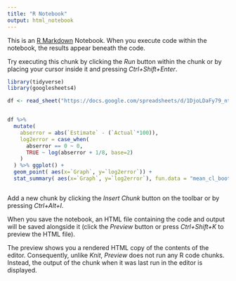 ```yaml
---
title: "R Notebook"
output: html_notebook
---
```


This is an [R Markdown](http://rmarkdown.rstudio.com) Notebook. When you execute code within the notebook, the results appear beneath the code. 

Try executing this chunk by clicking the *Run* button within the chunk or by placing your cursor inside it and pressing *Ctrl+Shift+Enter*. 

```r
library(tidyverse)
library(googlesheets4)

df <- read_sheet("https://docs.google.com/spreadsheets/d/1DjoLDaFy79_ntrRzA0dDEw-AdQHdYqsKo03x1fxVjew/edit?resourcekey#gid=138950618")


df %>% 
  mutate(
    abserror = abs(`Estimate` - (`Actual`*100)),
    log2error = case_when(
      abserror == 0 ~ 0,
      TRUE ~ log(abserror + 1/8, base=2)
    )
  ) %>% ggplot() + 
  geom_point( aes(x=`Graph`, y=`log2error`)) +
  stat_summary( aes(x=`Graph`, y=`log2error`), fun.data = "mean_cl_boot", colour = "red", size = 0.5)



```

Add a new chunk by clicking the *Insert Chunk* button on the toolbar or by pressing *Ctrl+Alt+I*.

When you save the notebook, an HTML file containing the code and output will be saved alongside it (click the *Preview* button or press *Ctrl+Shift+K* to preview the HTML file).

The preview shows you a rendered HTML copy of the contents of the editor. Consequently, unlike *Knit*, *Preview* does not run any R code chunks. Instead, the output of the chunk when it was last run in the editor is displayed.
